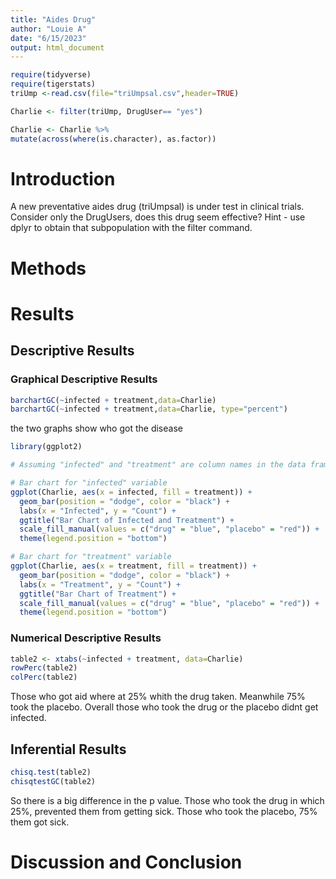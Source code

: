 ```yaml
---
title: "Aides Drug"
author: "Louie A"
date: "6/15/2023"
output: html_document
---
```


```r
require(tidyverse)
require(tigerstats)
triUmp <-read.csv(file="triUmpsal.csv",header=TRUE)
```

```r
Charlie <- filter(triUmp, DrugUser== "yes")
```

```r
Charlie <- Charlie %>%
mutate(across(where(is.character), as.factor))
```

# Introduction

<!--In this section you explain what you are trying to show.  Where did the data come from?  What is the research or other question you are trying to answer?.  If you skimp in this section expect to be marked down in your grade. Paint a picture of the project a couple of paragraphs is expected!-->

A new  preventative aides drug (triUmpsal) is under test in clinical trials. Consider only the DrugUsers, does this drug seem effective?  Hint - use dplyr to obtain that subpopulation with the filter command.

# Methods

<!--Decide on your methods:  use "variable analysis" or other appropriate descriptors.  Make sure to choose at least one graphical method and at least one numerical method. Discuss what data manipulations may be needed for example subsetting or other binning procedures and what sort of graphical displays and inferential tools will be used!-->

# Results

<!--Divide this section into two sub-sections:  One for your descriptive  results and one for your inferential results.!-->

## Descriptive Results

### Graphical Descriptive Results

<!--Graphical results here.  Make sure to show your code.  Provide appropriate labels for axes, giving units if possible, and provide a good title for the graph, too.  Use the graphical results to describe the patterns if any that exist in the data as focused toward the research question. Bottom line is to explain the features of the graph that are relevant to conforming or departing to what is expected by your null hypothesis !-->


```r
barchartGC(~infected + treatment,data=Charlie)
barchartGC(~infected + treatment,data=Charlie, type="percent")

```
the two graphs show who got the disease 





```r
library(ggplot2)

# Assuming "infected" and "treatment" are column names in the data frame "Charlie"

# Bar chart for "infected" variable
ggplot(Charlie, aes(x = infected, fill = treatment)) +
  geom_bar(position = "dodge", color = "black") +
  labs(x = "Infected", y = "Count") +
  ggtitle("Bar Chart of Infected and Treatment") +
  scale_fill_manual(values = c("drug" = "blue", "placebo" = "red")) +
  theme(legend.position = "bottom")

# Bar chart for "treatment" variable
ggplot(Charlie, aes(x = treatment, fill = treatment)) +
  geom_bar(position = "dodge", color = "black") +
  labs(x = "Treatment", y = "Count") +
  ggtitle("Bar Chart of Treatment") +
  scale_fill_manual(values = c("drug" = "blue", "placebo" = "red")) +
  theme(legend.position = "bottom")
```

### Numerical Descriptive Results

<!--Numerical results go here. Use the numerical results to describe the patterns if any that exist in the data as focused toward the research question!-->

```r
table2 <- xtabs(~infected + treatment, data=Charlie)
rowPerc(table2)
colPerc(table2)
```
Those who got aid where at 25% whith the drug taken. Meanwhile 75% took the placebo. Overall those who took the drug or the placebo didnt get infected.

## Inferential Results

<!--State hypothesis clearly.  Make sure your discussion of the inferential test covers all the aspects that the test output produces, such as test statistic, p-value etc.  Make a decision about the null hypothesis, explain the assumptions on which the selected test/procedure was based, and why the chosen procedure satisfys the assumptions and is appropriate to answer the research question!-->
```r
chisq.test(table2)
chisqtestGC(table2)
```
So there is a big difference in the p value. Those who took the drug in which 25%, prevented them from getting sick. Those who took the placebo, 75% them got sick.

# Discussion and Conclusion

<!--Discussion and conclusion here.  If you found a relationship be sure to consider whether the relationship occurs because one of the variavbles causes the other, or whether they perhasps are related for some other reason.  Watch the chapter 6 videos from the GeorgeTown videos collection.!-->
